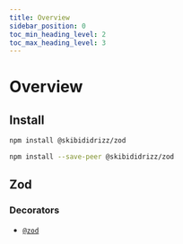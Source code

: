 ```yaml
---
title: Overview
sidebar_position: 0
toc_min_heading_level: 2
toc_max_heading_level: 3
---
```



# Overview

## Install

<Tabs>
<TabItem value="spec" label="In a spec" default>

```bash
npm install @skibididrizz/zod
```

</TabItem>
<TabItem value="library" label="In a library" default>

```bash
npm install --save-peer @skibididrizz/zod
```

</TabItem>
</Tabs>

## Zod

### Decorators

- [`@zod`](./decorators.md#@Zod.zod)

